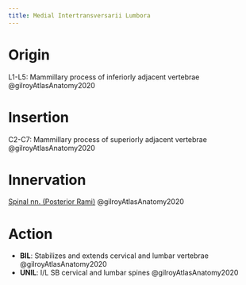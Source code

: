 ```yaml
---
title: Medial Intertransversarii Lumbora
---
```



# Origin {#origin}
L1-L5: Mammillary process of inferiorly adjacent vertebrae @gilroyAtlasAnatomy2020

# Insertion {#insertion} 
C2-C7: Mammillary process of superiorly adjacent vertebrae @gilroyAtlasAnatomy2020

# Innervation {#innervation}
[Spinal nn. (Posterior Rami)]({{< var ref-spinal-nerves.path >}}) @gilroyAtlasAnatomy2020

# Action {#action}

- **BIL**: Stabilizes and extends cervical and lumbar vertebrae @gilroyAtlasAnatomy2020
- **UNIL**: I/L SB cervical and lumbar spines @gilroyAtlasAnatomy2020